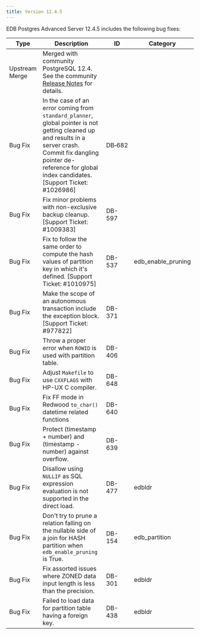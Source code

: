 ---
title: Version 12.4.5
---

EDB Postgres Advanced Server 12.4.5 includes the following bug fixes:

| Type | Description      | ID | Category |
| ---- | ---------------- | -- | -------- |
| Upstream Merge | Merged with community PostgreSQL 12.4. See the community [Release Notes](https://www.postgresql.org/docs/12/release-12-4.html) for details. |         |           |
| Bug&nbsp;Fix | In the case of an error coming from `standard_planner`, global pointer is not getting cleaned up and results in a server crash.  Commit fix dangling pointer de-reference for global index candidates. [Support Ticket: #1026986] | DB&#8209;682 | |
| Bug Fix | Fix minor problems with non-exclusive backup cleanup. [Support Ticket: #1009383] | DB-597 | |
| Bug Fix | Fix to follow the same order to compute the hash values of partition key in which it's defined. [Support Ticket: #1010975] | DB-537 | edb_enable_pruning |
| Bug Fix | Make the scope of an autonomous transaction include the exception block. [Support Ticket: #977822] | DB-371 | |
| Bug Fix | Throw a proper error when `ROWID` is used with partition table. |DB-406 | |
| Bug Fix | Adjust `Makefile` to use `CXXFLAGS` with HP-UX C compiler.| DB-648 | |
| Bug Fix | Fix FF mode in Redwood `to_char()` datetime related functions | DB-640 | |
| Bug Fix | Protect (timestamp + number) and (timestamp - number) against overflow. | DB-639 | |
| Bug Fix | Disallow using `NULLIF` as SQL expression evaluation is not supported in the direct load. | DB-477 | edbldr|
| Bug Fix | Don't try to prune a relation falling on the nullable side of a join for HASH partition when `edb_enable_pruning` is True. | DB-154 | edb_partition |
| Bug Fix | Fix assorted issues where ZONED data input length is less than the precision. | DB-301 | edbldr |
| Bug Fix | Failed to load data for partition table having a foreign key.  | DB-438 | edbldr |